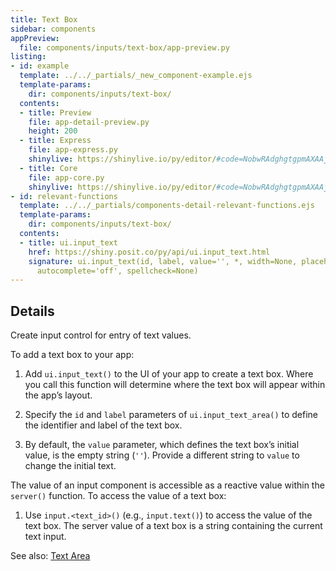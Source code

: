 ```yaml
---
title: Text Box
sidebar: components
appPreview:
  file: components/inputs/text-box/app-preview.py
listing:
- id: example
  template: ../../_partials/_new_component-example.ejs
  template-params:
    dir: components/inputs/text-box/
  contents:
  - title: Preview
    file: app-detail-preview.py
    height: 200
  - title: Express
    file: app-express.py
    shinylive: https://shinylive.io/py/editor/#code=NobwRAdghgtgpmAXAAjFADugdOgnmAGlQGMB7CAFzkqVQGJkAxASQA0BZAURQCU4B3AE4BLKsigBncRGScAHukFwJUjOgA6EAGaDSMZBIAWwiLmTCY6UoIrIArsKJKIAEziCiAQUybNagPoOyAC89sI4UADmcP5aADYOLgAUmshpYVgm6HYU-lRyFClg+RTqhMhlACpwBeYQ2aXlZZyU7sglWJ1lAJREdAA8-anpDlikOQ15NbkAbu4ARlAUFkUzUAlwPQSa3b6ucFoG7nOCSVk5ROMUDUQSyhLC5N2Iw2kAAs5uglglr8huhzWGySzz+6WQSgodkEMnOFB+0xBezUIWQ3nQSQCDlux3cuwg5WKuHQCBQxWmYAAvgBdIA
  - title: Core
    file: app-core.py
    shinylive: https://shinylive.io/py/editor/#code=NobwRAdghgtgpmAXAAjFADugdOgnmAGlQGMB7CAFzkqVQDMAnUmZAZwAsBLCXZTmdKQYVkAV05EG1ACZwGRAIKYAOhFUZ0AfXHIAvGM44oAczia6AG3HSAFKuQODWbulEVNVAB4U7YLxWVCZECAFThvPghXAKDAgFFKOWR-LFTAgEoiAGIAHhz7R3EsUjdoj3D3ADc5ACMoCn5fSqgrOAyCVXTVVVk6NjlqhhsXNyISimiiVjhWVk5ydMQChwABKQhZBix-ZeRe5GbWm0Xdx2QpClEGCEjo7Yrj7uhMPWQldBsNbQl+hkGuiBBPy4dAIFB+CpgAC+AF0gA
- id: relevant-functions
  template: ../../_partials/components-detail-relevant-functions.ejs
  template-params:
    dir: components/inputs/text-box/
  contents:
  - title: ui.input_text
    href: https://shiny.posit.co/py/api/ui.input_text.html
    signature: ui.input_text(id, label, value='', *, width=None, placeholder=None,
      autocomplete='off', spellcheck=None)
---
```


:::{#example}
:::

:::{#relevant-functions}
:::

## Details

Create input control for entry of text values.

To add a text box to your app:

  1. Add `ui.input_text()` to the UI of your app to create a text box. Where you call this function will determine where the text box will appear within the app's layout.

  2. Specify the `id` and `label` parameters of `ui.input_text_area()` to define the identifier and label of the text box.

  3. By default, the `value` parameter, which defines the text box's initial value, is the empty string (`''`). Provide a different string to `value` to change the initial text.

The value of an input component is accessible as a reactive value within the `server()` function. To access the value of a text box:

  1. Use `input.<text_id>()` (e.g., `input.text()`) to access the value of the text box. The server value of a text box is a string containing the current text input.

See also: [Text Area](../text-area/index.qmd)
